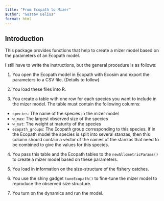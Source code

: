 ```yaml
---
title: "From Ecopath to Mizer"
author: "Gustav Delius"
format: html
---
```


## Introduction

This package provides functions that help to create a mizer model based
on the parameters of an Ecopath model.

I still have to write the instructions, but the general procedure is as follows:

1) You open the Ecopath model in Ecopath with Ecosim and export the
parameters to a CSV file. (Details to follow)

2) You load these files into R.

3) You create a table with one row for each species you want to include in
the mizer model. The table must contain the following columns:

- `species`: The name of the species in the mizer model
- `w_max`: The largest observed size of the species
- `w_mat`: The weight at maturity of the species
- `ecopath_groups`: The Ecopath group corresponding to this species. If in the
Ecopath model the species is split into several stanzas, then this column should
contain a vector of the names of the stanzas that need to be combined to give
the values for this species.

4) You pass this table and the Ecopath tables to the `newAllometricParams()` to 
create a mizer model based on these parameters.

5) You load in information on the size-structure of the fishery catches.

6) You use the shiny gadget `tuneEcopath()` to fine-tune the mizer model
to reproduce the observed size structure.

7) You turn on the dynamics and run the model.

